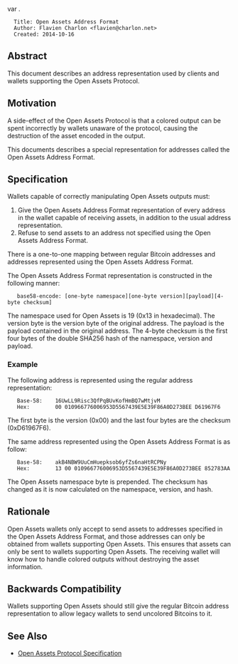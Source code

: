 var .<pre>
  Title: Open Assets Address Format
  Author: Flavien Charlon <flavien@charlon.net>
  Created: 2014-10-16
</pre>

==Abstract==

This document describes an address representation used by clients and wallets supporting the Open Assets Protocol.

==Motivation==

A side-effect of the Open Assets Protocol is that a colored output can be spent incorrectly by wallets unaware of the protocol, causing the destruction of the asset encoded in the output.

This documents describes a special representation for addresses called the Open Assets Address Format.

==Specification==

Wallets capable of correctly manipulating Open Assets outputs must:

# Give the Open Assets Address Format representation of every address in the wallet capable of receiving assets, in addition to the usual address representation.
# Refuse to send assets to an address not specified using the Open Assets Address Format.

There is a one-to-one mapping between regular Bitcoin addresses and addresses represented using the Open Assets Address Format.

The Open Assets Address Format representation is constructed in the following manner:

    base58-encode: [one-byte namespace][one-byte version][payload][4-byte checksum]

The namespace used for Open Assets is 19 (0x13 in hexadecimal). The version byte is the version byte of the original address. The payload is the payload contained in the original address. The 4-byte checksum is the first four bytes of the double SHA256 hash of the namespace, version and payload.

===Example===

The following address is represented using the regular address representation:

    Base-58:    16UwLL9Risc3QfPqBUvKofHmBQ7wMtjvM
    Hex:        00 010966776006953D5567439E5E39F86A0D273BEE D61967F6

The first byte is the version (0x00) and the last four bytes are the checksum (0xD61967F6).

The same address represented using the Open Assets Address Format is as follow:

    Base-58:    akB4NBW9UuCmHuepksob6yfZs6naHtRCPNy
    Hex:        13 00 010966776006953D5567439E5E39F86A0D273BEE 852783AA

The Open Assets namespace byte is prepended. The checksum has changed as it is now calculated on the namespace, version, and hash.

==Rationale==

Open Assets wallets only accept to send assets to addresses specified in the Open Assets Address Format, and those addresses can only be obtained from wallets supporting Open Assets. This ensures that assets can only be sent to wallets supporting Open Assets. The receiving wallet will know how to handle colored outputs without destroying the asset information.

==Backwards Compatibility==

Wallets supporting Open Assets should still give the regular Bitcoin address representation to allow legacy wallets to send uncolored Bitcoins to it.

==See Also==

* [[specification.mediawiki|Open Assets Protocol Specification]]